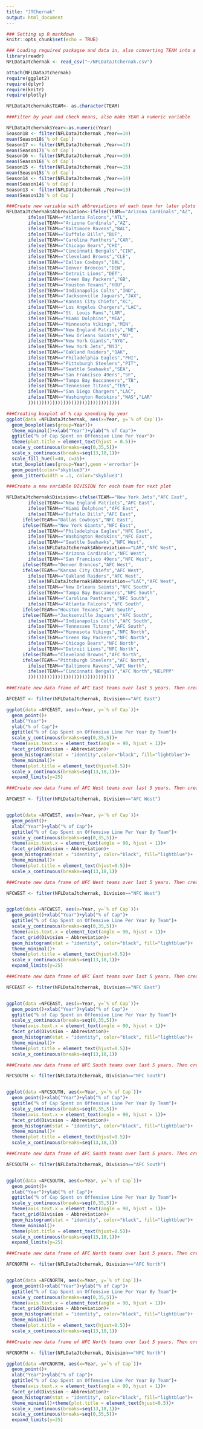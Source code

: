 ---
title: "JTChernak"
output: html_document
---

```{r setup, include=FALSE}
### Setting up R markdown
knitr::opts_chunk$set(echo = TRUE)
```


```{r}
### Loading required packagse and data in, also converting TEAM into a character variable
library(readr)
NFLDataJtchernak <- read_csv("~/NFLDataJtchernak.csv")

attach(NFLDataJtchernak)
require(ggplot2)
require(dplyr)
require(knitr)
require(plotly)

NFLDataJtchernak$TEAM<- as.character(TEAM)
```

```{r}
###Filter by year and check means, also make YEAR a numeric variable

NFLDataJtchernak$Year<-as.numeric(Year)
Season18 <- filter(NFLDataJtchernak ,Year==18)
mean(Season18$`% of Cap`)
Season17 <- filter(NFLDataJtchernak ,Year==17)
mean(Season17$`% of Cap`)
Season16 <- filter(NFLDataJtchernak ,Year==16)
mean(Season16$`% of Cap`)
Season15 <- filter(NFLDataJtchernak ,Year==15)
mean(Season15$`% of Cap`)
Season14 <- filter(NFLDataJtchernak ,Year==14)
mean(Season14$`% of Cap`)
Season13 <- filter(NFLDataJtchernak ,Year==13)
mean(Season13$`% of Cap`)
```

```{r}
###Create new variable with abbreviations of each team for later plots
NFLDataJtchernak$Abbreviation<-ifelse(TEAM=="Arizona Cardinals","AZ",
		ifelse(TEAM=="Atlanta Falcons","ATL",
		ifelse(TEAM=="Arizona Cardinals","AZ",
		ifelse(TEAM=="Baltimore Ravens","BAL",
		ifelse(TEAM=="Buffalo Bills","BUF",
		ifelse(TEAM=="Carolina Panthers","CAR",
		ifelse(TEAM=="Chicago Bears","CHI",
		ifelse(TEAM=="Cincinnati Bengals","CIN",
		ifelse(TEAM=="Cleveland Browns","CLE",
		ifelse(TEAM=="Dallas Cowboys","DAL",
		ifelse(TEAM=="Denver Broncos","DEN",
		ifelse(TEAM=="Detroit Lions","DET",
		ifelse(TEAM=="Green Bay Packers","GB",
		ifelse(TEAM=="Houston Texans","HOU",
		ifelse(TEAM=="Indianapolis Colts","IND",
		ifelse(TEAM=="Jacksonville Jaguars","JAX",
		ifelse(TEAM=="Kansas City Chiefs","KC",
		ifelse(TEAM=="Los Angeles Chargers","LAC",
		ifelse(TEAM=="St. Louis Rams","LAR",
		ifelse(TEAM=="Miami Dolphins","MIA",
		ifelse(TEAM=="Minnesota Vikings","MIN",
		ifelse(TEAM=="New England Patriots","NE",
		ifelse(TEAM=="New Orleans Saints","NO",
		ifelse(TEAM=="New York Giants","NYG",
		ifelse(TEAM=="New York Jets","NYJ",
		ifelse(TEAM=="Oakland Raiders","OAK",
		ifelse(TEAM=="Philadelphia Eagles","PHI",
		ifelse(TEAM=="Pittsburgh Steelers","PIT",
		ifelse(TEAM=="Seattle Seahawks","SEA",
		ifelse(TEAM=="San Francisco 49ers","SF",
		ifelse(TEAM=="Tampa Bay Buccaneers","TB",
		ifelse(TEAM=="Tennessee Titans","TEN",
		ifelse(TEAM=="San Diego Chargers","LAC",
		ifelse(TEAM=="Washington Redskins","WAS","LAR"
		))))))))))))))))))))))))))))))))))

```




```{r}
###Creating boxplot of % cap spending by year
ggplot(data =NFLDataJtchernak, aes(x=Year, y=`% of Cap`))+
  geom_boxplot(aes(group=Year))+
  theme_minimal()+xlab("Year")+ylab("% of Cap")+
  ggtitle("% of Cap Spent on Offensive Line Per Year")+
  theme(plot.title = element_text(hjust = 0.5))+
  scale_y_continuous(breaks=seq(0,35,5))+
  scale_x_continuous(breaks=seq(13,18,1))+
  scale_fill_hue(l=40, c=35)+
  stat_boxplot(aes(group=Year),geom ='errorbar')+
  geom_point(color="skyblue3")+
  geom_jitter(width = .1, color="skyblue3")

```


```{r}

###Create a new variable DIVISION for each team for next plot

NFLDataJtchernak$Division<-ifelse(TEAM=="New York Jets","AFC East",
		ifelse(TEAM=="New England Patriots","AFC East",
		ifelse(TEAM=="Miami Dolphins","AFC East",
		ifelse(TEAM=="Buffalo Bills","AFC East",
	  ifelse(TEAM=="Dallas Cowboys","NFC East",
	  ifelse(TEAM=="New York Giants","NFC East",
		ifelse(TEAM=="Philadelphia Eagles","NFC East",
		ifelse(TEAM=="Washington Redskins","NFC East",
		ifelse(TEAM=="Seattle Seahawks","NFC West",
		ifelse(NFLDataJtchernak$Abbreviation=="LAR","NFC West",
		ifelse(TEAM=="Arizona Cardinals","NFC West",
		ifelse(TEAM=="San Francisco 49ers","NFC West",
	  ifelse(TEAM=="Denver Broncos","AFC West",
	  ifelse(TEAM=="Kansas City Chiefs","AFC West",
		ifelse(TEAM=="Oakland Raiders","AFC West",
		ifelse(NFLDataJtchernak$Abbreviation=="LAC","AFC West",
		ifelse(TEAM=="New Orleans Saints","NFC South",
		ifelse(TEAM=="Tampa Bay Buccaneers","NFC South",
		ifelse(TEAM=="Carolina Panthers","NFC South",
		ifelse(TEAM=="Atlanta Falcons","NFC South",
	  ifelse(TEAM=="Houston Texans","AFC South",
	  ifelse(TEAM=="Jacksonville Jaguars","AFC South",
		ifelse(TEAM=="Indianapolis Colts","AFC South",
		ifelse(TEAM=="Tennessee Titans","AFC South",
		ifelse(TEAM=="Minnesota Vikings","NFC North",
		ifelse(TEAM=="Green Bay Packers","NFC North",
		ifelse(TEAM=="Chicago Bears","NFC North",
		ifelse(TEAM=="Detroit Lions","NFC North",
	  ifelse(TEAM=="Cleveland Browns","AFC North",
	  ifelse(TEAM=="Pittsburgh Steelers","AFC North",
		ifelse(TEAM=="Baltimore Ravens","AFC North",
		ifelse(TEAM=="Cincinnati Bengals","AFC North","HELPPP"
		))))))))))))))))))))))))))))))))


```

```{r}

###Create new data frame of AFC East teams over last 5 years. Then created facet plot showcasing yearly change

AFCEAST <- filter(NFLDataJtchernak, Division=="AFC East")

ggplot(data =AFCEAST, aes(x=Year, y=`% of Cap`))+
  geom_point()+
  xlab("Year")+
  ylab("% of Cap")+
  ggtitle("% of Cap Spent on Offensive Line Per Year By Team")+
  scale_y_continuous(breaks=seq(0,35,5))+
  theme(axis.text.x = element_text(angle = 90, hjust = 1))+ 
  facet_grid(Division ~ Abbreviation)+
  geom_histogram(stat = "identity",color="black", fill="lightblue")+
  theme_minimal()+
  theme(plot.title = element_text(hjust=0.5))+
  scale_x_continuous(breaks=seq(13,18,1))+
  expand_limits(y=25)
```

```{r}

###Create new data frame of AFC West teams over last 5 years. Then created facet plot showcasing yearly change

AFCWEST <- filter(NFLDataJtchernak, Division=="AFC West")


ggplot(data =AFCWEST, aes(x=Year, y=`% of Cap`))+
  geom_point()+
  xlab("Year")+ylab("% of Cap")+
  ggtitle("% of Cap Spent on Offensive Line Per Year By Team")+
  scale_y_continuous(breaks=seq(0,35,5))+
  theme(axis.text.x = element_text(angle = 90, hjust = 1))+
  facet_grid(Division ~ Abbreviation)+
  geom_histogram(stat = "identity", color="black", fill="lightblue")+
  theme_minimal()+
  theme(plot.title = element_text(hjust=0.5))+
  scale_x_continuous(breaks=seq(13,18,1))
```

```{r}

###Create new data frame of NFC West teams over last 5 years. Then created facet plot showcasing yearly change

NFCWEST <- filter(NFLDataJtchernak, Division=="NFC West")


ggplot(data =NFCWEST, aes(x=Year, y=`% of Cap`))+
  geom_point()+xlab("Year")+ylab("% of Cap")+
  ggtitle("% of Cap Spent on Offensive Line Per Year By Team")+
  scale_y_continuous(breaks=seq(0,35,5))+
  theme(axis.text.x = element_text(angle = 90, hjust = 1))+ 
  facet_grid(Division ~ Abbreviation)+
  geom_histogram(stat = "identity", color="black", fill="lightblue")+
  theme_minimal()+
  theme(plot.title = element_text(hjust=0.5))+
  scale_x_continuous(breaks=seq(13,18,1))+
  expand_limits(y=25)
```


```{r}

###Create new data frame of NFC East teams over last 5 years. Then created facet plot showcasing yearly change

NFCEAST <- filter(NFLDataJtchernak, Division=="NFC East")


ggplot(data =NFCEAST, aes(x=Year, y=`% of Cap`))+
  geom_point()+xlab("Year")+ylab("% of Cap")+
  ggtitle("% of Cap Spent on Offensive Line Per Year By Team")+
  scale_y_continuous(breaks=seq(0,35,5))+
  theme(axis.text.x = element_text(angle = 90, hjust = 1))+ 
  facet_grid(Division ~ Abbreviation)+
  geom_histogram(stat = "identity", color="black", fill="lightblue")+
  theme_minimal()+
  theme(plot.title = element_text(hjust=0.5))+
  scale_x_continuous(breaks=seq(13,18,1))
```

```{r}

###Create new data frame of NFC South teams over last 5 years. Then created facet plot showcasing yearly change

NFCSOUTH <- filter(NFLDataJtchernak, Division=="NFC South")


ggplot(data =NFCSOUTH, aes(x=Year, y=`% of Cap`))+
  geom_point()+xlab("Year")+ylab("% of Cap")+
  ggtitle("% of Cap Spent on Offensive Line Per Year By Team")+
  scale_y_continuous(breaks=seq(0,35,5))+
  theme(axis.text.x = element_text(angle = 90, hjust = 1))+
  facet_grid(Division ~ Abbreviation)+
  geom_histogram(stat = "identity", color="black", fill="lightblue")+
  theme_minimal()+
  theme(plot.title = element_text(hjust=0.5))+
  scale_x_continuous(breaks=seq(13,18,1))
```

```{r}

###Create new data frame of AFC South teams over last 5 years. Then created facet plot showcasing yearly change

AFCSOUTH <- filter(NFLDataJtchernak, Division=="AFC South")


ggplot(data =AFCSOUTH, aes(x=Year, y=`% of Cap`))+
  geom_point()+
  xlab("Year")+ylab("% of Cap")+
  ggtitle("% of Cap Spent on Offensive Line Per Year By Team")+
  scale_y_continuous(breaks=seq(0,35,5))+
  theme(axis.text.x = element_text(angle = 90, hjust = 1))+
  facet_grid(Division ~ Abbreviation)+
  geom_histogram(stat = "identity", color="black", fill="lightblue")+
  theme_minimal()+
  theme(plot.title = element_text(hjust=0.5))+
  scale_x_continuous(breaks=seq(13,18,1))+
  expand_limits(y=25)
```

```{r}

###Create new data frame of AFC North teams over last 5 years. Then created facet plot showcasing yearly change

AFCNORTH <- filter(NFLDataJtchernak, Division=="AFC North")


ggplot(data =AFCNORTH, aes(x=Year, y=`% of Cap`))+
  geom_point()+xlab("Year")+ylab("% of Cap")+
  ggtitle("% of Cap Spent on Offensive Line Per Year By Team")+
  scale_y_continuous(breaks=seq(0,35,5))+
  theme(axis.text.x = element_text(angle = 90, hjust = 1))+
  facet_grid(Division ~ Abbreviation)+
  geom_histogram(stat = "identity", color="black", fill="lightblue")+
  theme_minimal()+
  theme(plot.title = element_text(hjust=0.5))+
  scale_x_continuous(breaks=seq(13,18,1))
```



```{r}

###Create new data frame of NFC North teams over last 5 years. Then created facet plot showcasing yearly change

NFCNORTH <- filter(NFLDataJtchernak, Division=="NFC North")

ggplot(data =NFCNORTH, aes(x=Year, y=`% of Cap`))+
  geom_point()+
  xlab("Year")+ylab("% of Cap")+
  ggtitle("% of Cap Spent on Offensive Line Per Year By Team")+
  theme(axis.text.x = element_text(angle = 90, hjust = 1))+ 
  facet_grid(Division ~ Abbreviation)+
  geom_histogram(stat = "identity", color="black", fill="lightblue")+
  theme_minimal()+theme(plot.title = element_text(hjust=0.5))+
  scale_x_continuous(breaks=seq(13,18,1))+
  scale_y_continuous(breaks=seq(0,35,5))+ 
  expand_limits(y=25)




```












